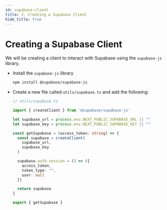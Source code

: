 ```yaml
---
id: supabase-client
title: 3. Creating a Supabase Client
hide_title: true
---
```


<!-- COPY DOCS -->
<!-- ./thirdpartyemailpassword/supabase-intergration/supabase-client.mdx -->

# Creating a Supabase Client

We will be creating a client to interact with Supabase using the `supabase-js` library.

- Install the `supabase-js` library

    ```bash
    npm install @supabase/supabase-js
    ```

- Create a new file called `utils/supabase.ts` and add the following:

    ```ts
    // utils/supabase.ts

    import { createClient } from '@supabase/supabase-js'

    let supabase_url = process.env.NEXT_PUBLIC_SUPABASE_URL || ""
    let supabase_key = process.env.NEXT_PUBLIC_SUPABASE_KEY || ""

    const getSupabase = (access_token: string) => {
      const supabase = createClient(
        supabase_url,
        supabase_key
      )

      supabase.auth.session = () => ({
        access_token,
        token_type: "",
        user: null
      })

      return supabase
    }

    export { getSupabase }
    ```
